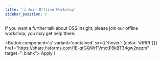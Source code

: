 ```yaml
---
title: '🗓️ Join Offline Workshop'
sidebar_position: 6
---
```


If you want a further talk about OSS Insight, please join our offline workshop, you may get help there:

<Button component='a' variant='contained' sx={{':hover': {color: '#ffffff'}}} href="https://share.hsforms.com/1E-qtGQWrTVmctP8kBT34gw2npzm" target="_blank">
  Apply !
</Button>
